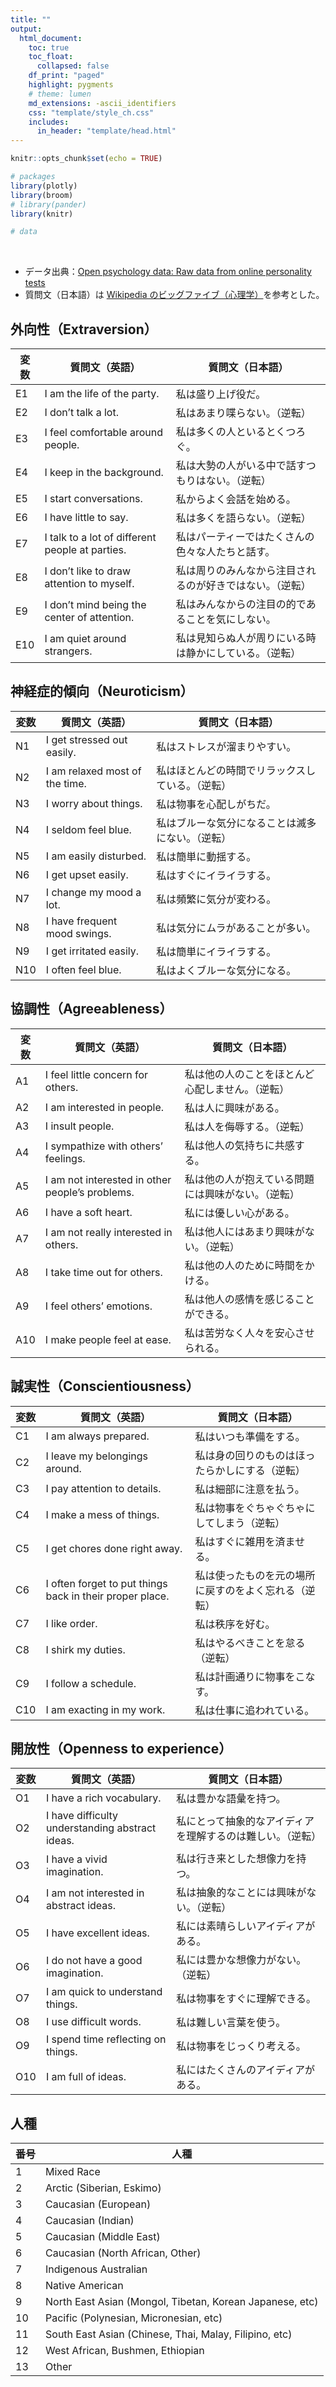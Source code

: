 ```yaml
---
title: ""
output:
  html_document:
    toc: true
    toc_float:
      collapsed: false
    df_print: "paged"
    highlight: pygments
    # theme: lumen
    md_extensions: -ascii_identifiers
    css: "template/style_ch.css"
    includes:
      in_header: "template/head.html"
---
```


```r
knitr::opts_chunk$set(echo = TRUE)

# packages
library(plotly)
library(broom)
# library(pander)
library(knitr)

# data
```

</br>

- データ出典：[Open psychology data: Raw data from online personality tests](https://openpsychometrics.org/_rawdata/)
- 質問文（日本語）は [Wikipedia のビッグファイブ（心理学）](https://ja.wikipedia.org/wiki/%E3%83%93%E3%83%83%E3%82%B0%E3%83%95%E3%82%A1%E3%82%A4%E3%83%96_(%E5%BF%83%E7%90%86%E5%AD%A6))を参考とした。

## 外向性（Extraversion）
| 変数 | 質問文（英語）                                  | 質問文（日本語）                                         |
| ---- | ----------------------------------------------- | -------------------------------------------------------- |
| E1   | I am the life of the party.                     | 私は盛り上げ役だ。                                       |
| E2   | I don't talk a lot.                             | 私はあまり喋らない。（逆転）                             |
| E3   | I feel comfortable around people.               | 私は多くの人といるとくつろぐ。                           |
| E4   | I keep in the background.                       | 私は大勢の人がいる中で話すつもりはない。（逆転）         |
| E5   | I start conversations.                          | 私からよく会話を始める。                                 |
| E6   | I have little to say.                           | 私は多くを語らない。（逆転）                             |
| E7   | I talk to a lot of different people at parties. | 私はパーティーではたくさんの色々な人たちと話す。         |
| E8   | I don't like to draw attention to myself.       | 私は周りのみんなから注目されるのが好きではない。（逆転） |
| E9   | I don't mind being the center of attention.     | 私はみんなからの注目の的であることを気にしない。         |
| E10  | I am quiet around strangers.                    | 私は見知らぬ人が周りにいる時は静かにしている。（逆転）   |


## 神経症的傾向（Neuroticism）
| 変数 | 質問文（英語）                 | 質問文（日本語）                                 |
| ---- | ------------------------------ | ------------------------------------------------ |
| N1   | I get stressed out easily.     | 私はストレスが溜まりやすい。                     |
| N2   | I am relaxed most of the time. | 私はほとんどの時間でリラックスしている。（逆転） |
| N3   | I worry about things.          | 私は物事を心配しがちだ。                         |
| N4   | I seldom feel blue.            | 私はブルーな気分になることは滅多にない。（逆転） |
| N5   | I am easily disturbed.         | 私は簡単に動揺する。                             |
| N6   | I get upset easily.            | 私はすぐにイライラする。                         |
| N7   | I change my mood a lot.        | 私は頻繁に気分が変わる。                         |
| N8   | I have frequent mood swings.   | 私は気分にムラがあることが多い。                 |
| N9   | I get irritated easily.        | 私は簡単にイライラする。                         |
| N10  | I often feel blue.             | 私はよくブルーな気分になる。                     |


## 協調性（Agreeableness）
| 変数 | 質問文（英語）                                  | 質問文（日本語）                                   |
| ---- | ----------------------------------------------- | -------------------------------------------------- |
| A1   | I feel little concern for others.               | 私は他の人のことをほとんど心配しません。（逆転）   |
| A2   | I am interested in people.                      | 私は人に興味がある。                               |
| A3   | I insult people.                                | 私は人を侮辱する。（逆転）                         |
| A4   | I sympathize with others' feelings.             | 私は他人の気持ちに共感する。                       |
| A5   | I am not interested in other people's problems. | 私は他の人が抱えている問題には興味がない。（逆転） |
| A6   | I have a soft heart.                            | 私には優しい心がある。                             |
| A7   | I am not really interested in others.           | 私は他人にはあまり興味がない。（逆転）             |
| A8   | I take time out for others.                     | 私は他の人のために時間をかける。                   |
| A9   | I feel others' emotions.                        | 私は他人の感情を感じることができる。               |
| A10  | I make people feel at ease.                     | 私は苦労なく人々を安心させられる。                 |


## 誠実性（Conscientiousness）
| 変数 | 質問文（英語）                                           | 質問文（日本語）                                     |
| ---- | -------------------------------------------------------- | ---------------------------------------------------- |
| C1   | I am always prepared.                                    | 私はいつも準備をする。                               |
| C2   | I leave my belongings around.                            | 私は身の回りのものはほったらかしにする（逆転）       |
| C3   | I pay attention to details.                              | 私は細部に注意を払う。                               |
| C4   | I make a mess of things.                                 | 私は物事をぐちゃぐちゃにしてしまう（逆転）           |
| C5   | I get chores done right away.                            | 私はすぐに雑用を済ませる。                           |
| C6   | I often forget to put things back in their proper place. | 私は使ったものを元の場所に戻すのをよく忘れる（逆転） |
| C7   | I like order.                                            | 私は秩序を好む。                                     |
| C8   | I shirk my duties.                                       | 私はやるべきことを怠る（逆転）                       |
| C9   | I follow a schedule.                                     | 私は計画通りに物事をこなす。                         |
| C10  | I am exacting in my work.                                | 私は仕事に追われている。                             |


## 開放性（Openness to experience）
| 変数 | 質問文（英語）                                  | 質問文（日本語）                                           |
| ---- | ----------------------------------------------- | ---------------------------------------------------------- |
| O1   | I have a rich vocabulary.                       | 私は豊かな語彙を持つ。                                     |
| O2   | I have difficulty understanding abstract ideas. | 私にとって抽象的なアイディアを理解するのは難しい。（逆転） |
| O3   | I have a vivid imagination.                     | 私は行き来とした想像力を持つ。                             |
| O4   | I am not interested in abstract ideas.          | 私は抽象的なことには興味がない。（逆転）                   |
| O5   | I have excellent ideas.                         | 私には素晴らしいアイディアがある。                         |
| O6   | I do not have a good imagination.               | 私には豊かな想像力がない。（逆転）                         |
| O7   | I am quick to understand things.                | 私は物事をすぐに理解できる。                               |
| O8   | I use difficult words.                          | 私は難しい言葉を使う。                                     |
| O9   | I spend time reflecting on things.              | 私は物事をじっくり考える。                                 |
| O10  | I am full of ideas.                             | 私にはたくさんのアイディアがある。                         |


## 人種
| 番号 | 人種                                                     |
| ---- | -------------------------------------------------------- |
| 1    | Mixed Race                                               |
| 2    | Arctic (Siberian, Eskimo)                                |
| 3    | Caucasian (European)                                     |
| 4    | Caucasian (Indian)                                       |
| 5    | Caucasian (Middle East)                                  |
| 6    | Caucasian (North African, Other)                         |
| 7    | Indigenous Australian                                    |
| 8    | Native American                                          |
| 9    | North East Asian (Mongol, Tibetan, Korean Japanese, etc) |
| 10   | Pacific (Polynesian, Micronesian, etc)                   |
| 11   | South East Asian (Chinese, Thai, Malay, Filipino, etc)   |
| 12   | West African, Bushmen, Ethiopian                         |
| 13   | Other                                                    |